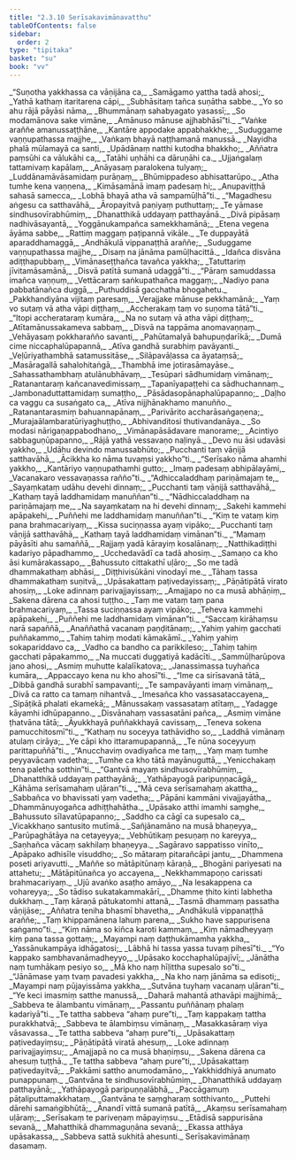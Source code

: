 ```yaml
---
title: "2.3.10 Serīsakavimānavatthu"
tableOfContents: false
sidebar:
  order: 2
type: "tipitaka"
basket: "su"
book: "vv"
---
```



<DynamicBreadcrumb />

<Division number="1228" book="vv" bookNo="19" page="116">

<Paragraph number="1081" type="verses" book="vv">
_“Suṇotha yakkhassa ca vāṇijāna ca,_  
_Samāgamo yattha tadā ahosi;_  
_Yathā kathaṃ itaritarena cāpi,_  
_Subhāsitaṃ tañca suṇātha sabbe._  

</Paragraph>

</Division>
<Division number="1229" book="vv" bookNo="19" page="116">

<Paragraph number="1082" type="verses" book="vv">
_Yo so ahu rājā pāyāsi nāma,_  
_Bhummānaṃ sahabyagato yasassī;_  
_So modamānova sake vimāne,_  
_Amānuso mānuse ajjhabhāsī”ti._  

</Paragraph>

</Division>
<Division number="1230" book="vv" bookNo="19" page="116">

<Paragraph number="1083" type="verses" book="vv">
_“Vaṅke araññe amanussaṭṭhāne,_  
_Kantāre appodake appabhakkhe;_  
_Suduggame vaṇṇupathassa majjhe,_  
_Vaṅkaṃ bhayā naṭṭhamanā manussā._  

</Paragraph>

</Division>
<Division number="1231" book="vv" bookNo="19" page="116">

<Paragraph number="1084" type="verses" book="vv">
_Nayidha phalā mūlamayā ca santi,_  
_Upādānaṃ natthi kutodha bhakkho;_  
_Aññatra paṃsūhi ca vālukāhi ca,_  
_Tatāhi uṇhāhi ca dāruṇāhi ca._  

</Paragraph>

</Division>
<Division number="1232" book="vv" bookNo="19" page="116">

<Paragraph number="1085" type="verses" book="vv">
_Ujjaṅgalaṃ tattamivaṃ kapālaṃ,_  
_Anāyasaṃ paralokena tulyaṃ;_  
_Luddānamāvāsamidaṃ purāṇaṃ,_  
_Bhūmippadeso abhisattarūpo._  

</Paragraph>

</Division>
<Division number="1233" book="vv" bookNo="19" page="117">

<Paragraph number="1086" type="verses" book="vv">
_Atha tumhe kena vaṇṇena,_  
_Kimāsamānā imaṃ padesaṃ hi;_  
_Anupaviṭṭhā sahasā samecca,_  
_Lobhā bhayā atha vā sampamūḷhā”ti._  

</Paragraph>

</Division>
<Division number="1234" book="vv" bookNo="19" page="117">

<Paragraph number="1087" type="verses" book="vv">
_“Magadhesu aṅgesu ca satthavāhā,_  
_Āropayitvā paṇiyaṃ puthuttaṃ;_  
_Te yāmase sindhusovīrabhūmiṃ,_  
_Dhanatthikā uddayaṃ patthayānā._  

</Paragraph>

</Division>
<Division number="1235" book="vv" bookNo="19" page="117">

<Paragraph number="1088" type="verses" book="vv">
_Divā pipāsaṃ nadhivāsayantā,_  
_Yoggānukampañca samekkhamānā;_  
_Etena vegena āyāma sabbe,_  
_Rattiṃ maggaṃ paṭipannā vikāle._  

</Paragraph>

</Division>
<Division number="1236" book="vv" bookNo="19" page="117">

<Paragraph number="1089" type="verses" book="vv">
_Te duppayātā aparaddhamaggā,_  
_Andhākulā vippanaṭṭhā araññe;_  
_Suduggame vaṇṇupathassa majjhe,_  
_Disaṃ na jānāma pamūḷhacittā._  

</Paragraph>

</Division>
<Division number="1237" book="vv" bookNo="19" page="117">

<Paragraph number="1090" type="verses" book="vv">
_Idañca disvāna adiṭṭhapubbaṃ,_  
_Vimānaseṭṭhañca tavañca yakkha;_  
_Tatuttariṃ jīvitamāsamānā,_  
_Disvā patītā sumanā udaggā”ti._  

</Paragraph>

</Division>
<Division number="1238" book="vv" bookNo="19" page="117">

<Paragraph number="1091" type="verses" book="vv">
_“Pāraṃ samuddassa imañca vaṇṇuṃ,_  
_Vettācaraṃ saṅkupathañca maggaṃ;_  
_Nadiyo pana pabbatānañca duggā,_  
_Puthuddisā gacchatha bhogahetu._  

</Paragraph>

</Division>
<Division number="1239" book="vv" bookNo="19" page="117">

<Paragraph number="1092" type="verses" book="vv">
_Pakkhandiyāna vijitaṃ paresaṃ,_  
_Verajjake mānuse pekkhamānā;_  
_Yaṃ vo sutaṃ vā atha vāpi diṭṭhaṃ,_  
_Accherakaṃ taṃ vo suṇoma tātā”ti._  

</Paragraph>

</Division>
<Division number="1240" book="vv" bookNo="19" page="118">

<Paragraph number="1093" type="verses" book="vv">
_“Itopi accherataraṃ kumāra,_  
_Na no sutaṃ vā atha vāpi diṭṭhaṃ;_  
_Atītamānussakameva sabbaṃ,_  
_Disvā na tappāma anomavaṇṇaṃ._  

</Paragraph>

</Division>
<Division number="1241" book="vv" bookNo="19" page="118">

<Paragraph number="1094" type="verses" book="vv">
_Vehāyasaṃ pokkharañño savanti,_  
_Pahūtamalyā bahupuṇḍarīkā;_  
_Dumā cime niccaphalūpapannā,_  
_Atīva gandhā surabhiṃ pavāyanti._  

</Paragraph>

</Division>
<Division number="1242" book="vv" bookNo="19" page="118">

<Paragraph number="1095" type="verses" book="vv">
_Veḷūriyathambhā satamussitāse,_  
_Silāpavāḷassa ca āyataṃsā;_  
_Masāragallā sahalohitaṅgā,_  
_Thambhā ime jotirasāmayāse._  

</Paragraph>

</Division>
<Division number="1243" book="vv" bookNo="19" page="118">

<Paragraph number="1096" type="verses" book="vv">
_Sahassathambhaṃ atulānubhāvaṃ,_  
_Tesūpari sādhumidaṃ vimānaṃ;_  
_Ratanantaraṃ kañcanavedimissaṃ,_  
_Tapanīyapaṭṭehi ca sādhuchannaṃ._  

</Paragraph>

</Division>
<Division number="1244" book="vv" bookNo="19" page="118">

<Paragraph number="1097" type="verses" book="vv">
_Jambonaduttattamidaṃ sumaṭṭho,_  
_Pāsādasopānaphalūpapanno;_  
_Daḷho ca vaggu ca susaṅgato ca,_  
_Atīva nijjhānakhamo manuñño._  

</Paragraph>

</Division>
<Division number="1245" book="vv" bookNo="19" page="118">

<Paragraph number="1098" type="verses" book="vv">
_Ratanantarasmiṃ bahuannapānaṃ,_  
_Parivārito accharāsaṅgaṇena;_  
_Murajaālambaratūriyaghuṭṭho,_  
_Abhivanditosi thutivandanāya._  

</Paragraph>

</Division>
<Division number="1246" book="vv" bookNo="19" page="118">

<Paragraph number="1099" type="verses" book="vv">
_So modasi nārigaṇappabodhano,_  
_Vimānapāsādavare manorame;_  
_Acintiyo sabbaguṇūpapanno,_  
_Rājā yathā vessavaṇo naḷinyā._  

</Paragraph>

</Division>
<Division number="1247" book="vv" bookNo="19" page="119">

<Paragraph number="1100" type="verses" book="vv">
_Devo nu āsi udavāsi yakkho,_  
_Udāhu devindo manussabhūto;_  
_Pucchanti taṃ vāṇijā satthavāhā,_  
_Ācikkha ko nāma tuvaṃsi yakkho”ti._  

</Paragraph>

</Division>
<Division number="1248" book="vv" bookNo="19" page="119">

<Paragraph number="1101" type="verses" book="vv">
_“Serīsako nāma ahamhi yakkho,_  
_Kantāriyo vaṇṇupathamhi gutto;_  
_Imaṃ padesaṃ abhipālayāmi,_  
_Vacanakaro vessavaṇassa rañño”ti._  

</Paragraph>

</Division>
<Division number="1249" book="vv" bookNo="19" page="119">

<Paragraph number="1102" type="verses" book="vv">
_“Adhiccaladdhaṃ pariṇāmajaṃ te,_  
_Sayaṃkataṃ udāhu devehi dinnaṃ;_  
_Pucchanti taṃ vāṇijā satthavāhā,_  
_Kathaṃ tayā laddhamidaṃ manuññan”ti._  

</Paragraph>

</Division>
<Division number="1250" book="vv" bookNo="19" page="119">

<Paragraph number="1103" type="verses" book="vv">
_“Nādhiccaladdhaṃ na pariṇāmajaṃ me,_  
_Na sayaṃkataṃ na hi devehi dinnaṃ;_  
_Sakehi kammehi apāpakehi,_  
_Puññehi me laddhamidaṃ manuññan”ti._  

</Paragraph>

</Division>
<Division number="1251" book="vv" bookNo="19" page="119">

<Paragraph number="1104" type="verses" book="vv">
_“Kiṃ te vataṃ kiṃ pana brahmacariyaṃ,_  
_Kissa suciṇṇassa ayaṃ vipāko;_  
_Pucchanti taṃ vāṇijā satthavāhā,_  
_Kathaṃ tayā laddhamidaṃ vimānan”ti._  

</Paragraph>

</Division>
<Division number="1252" book="vv" bookNo="19" page="119">

<Paragraph number="1105" type="verses" book="vv">
_“Mamaṃ pāyāsīti ahu samaññā,_  
_Rajjaṃ yadā kārayiṃ kosalānaṃ;_  
_Natthikadiṭṭhi kadariyo pāpadhammo,_  
_Ucchedavādī ca tadā ahosiṃ._  

</Paragraph>

</Division>
<Division number="1253" book="vv" bookNo="19" page="119">

<Paragraph number="1106" type="verses" book="vv">
_Samaṇo ca kho āsi kumārakassapo,_  
_Bahussuto cittakathī uḷāro;_  
_So me tadā dhammakathaṃ abhāsi,_  
_Diṭṭhivisūkāni vinodayī me._  

</Paragraph>

</Division>
<Division number="1254" book="vv" bookNo="19" page="120">

<Paragraph number="1107" type="verses" book="vv">
_Tāhaṃ tassa dhammakathaṃ suṇitvā,_  
_Upāsakattaṃ paṭivedayissaṃ;_  
_Pāṇātipātā virato ahosiṃ,_  
_Loke adinnaṃ parivajjayissaṃ;_  
_Amajjapo no ca musā abhāṇiṃ,_  
_Sakena dārena ca ahosi tuṭṭho._  

</Paragraph>

</Division>
<Division number="1255" book="vv" bookNo="19" page="120">

<Paragraph number="1108" type="verses" book="vv">
_Taṃ me vataṃ taṃ pana brahmacariyaṃ,_  
_Tassa suciṇṇassa ayaṃ vipāko;_  
_Teheva kammehi apāpakehi,_  
_Puññehi me laddhamidaṃ vimānan”ti._  

</Paragraph>

</Division>
<Division number="1256" book="vv" bookNo="19" page="120">

<Paragraph number="1109" type="verses" book="vv">
_“Saccaṃ kirāhaṃsu narā sapaññā,_  
_Anaññathā vacanaṃ paṇḍitānaṃ;_  
_Yahiṃ yahiṃ gacchati puññakammo,_  
_Tahiṃ tahiṃ modati kāmakāmī._  

</Paragraph>

</Division>
<Division number="1257" book="vv" bookNo="19" page="120">

<Paragraph number="1110" type="verses" book="vv">
_Yahiṃ yahiṃ sokapariddavo ca,_  
_Vadho ca bandho ca parikkileso;_  
_Tahiṃ tahiṃ gacchati pāpakammo,_  
_Na muccati duggatiyā kadācīti._  

</Paragraph>

</Division>
<Division number="1258" book="vv" bookNo="19" page="120">

<Paragraph number="1111" type="verses" book="vv">
_Sammūḷharūpova jano ahosi,_  
_Asmiṃ muhutte kalalīkatova;_  
_Janassimassa tuyhañca kumāra,_  
_Appaccayo kena nu kho ahosī”ti._  

</Paragraph>

</Division>
<Division number="1259" book="vv" bookNo="19" page="120">

<Paragraph number="1112" type="verses" book="vv">
_“Ime ca sirīsavanā tātā,_  
_Dibbā gandhā surabhī sampavanti;_  
_Te sampavāyanti imaṃ vimānaṃ,_  
_Divā ca ratto ca tamaṃ nihantvā._  

</Paragraph>

</Division>
<Division number="1260" book="vv" bookNo="19" page="121">

<Paragraph number="1113" type="verses" book="vv">
_Imesañca kho vassasataccayena,_  
_Sipāṭikā phalati ekamekā;_  
_Mānussakaṃ vassasataṃ atītaṃ,_  
_Yadagge kāyamhi idhūpapanno._  

</Paragraph>

</Division>
<Division number="1261" book="vv" bookNo="19" page="121">

<Paragraph number="1114" type="verses" book="vv">
_Disvānahaṃ vassasatāni pañca,_  
_Asmiṃ vimāne ṭhatvāna tātā;_  
_Āyukkhayā puññakkhayā cavissaṃ,_  
_Teneva sokena pamucchitosmī”ti._  

</Paragraph>

</Division>
<Division number="1262" book="vv" bookNo="19" page="121">

<Paragraph number="1115" type="verses" book="vv">
_“Kathaṃ nu soceyya tathāvidho so,_  
_Laddhā vimānaṃ atulaṃ cirāya;_  
_Ye cāpi kho ittaramupapannā,_  
_Te nūna soceyyuṃ parittapuññā”ti._  

</Paragraph>

</Division>
<Division number="1263" book="vv" bookNo="19" page="121">

<Paragraph number="1116" type="verses" book="vv">
_“Anucchaviṃ ovadiyañca me taṃ,_  
_Yaṃ maṃ tumhe peyyavācaṃ vadetha;_  
_Tumhe ca kho tātā mayānuguttā,_  
_Yenicchakaṃ tena paletha sotthin”ti._  

</Paragraph>

</Division>
<Division number="1264" book="vv" bookNo="19" page="121">

<Paragraph number="1117" type="verses" book="vv">
_“Gantvā mayaṃ sindhusovīrabhūmiṃ,_  
_Dhanatthikā uddayaṃ patthayānā;_  
_Yathāpayogā paripuṇṇacāgā,_  
_Kāhāma serīsamahaṃ uḷāran”ti._  

</Paragraph>

</Division>
<Division number="1265" book="vv" bookNo="19" page="121">

<Paragraph number="1118" type="verses" book="vv">
_“Mā ceva serīsamahaṃ akattha,_  
_Sabbañca vo bhavissati yaṃ vadetha;_  
_Pāpāni kammāni vivajjayātha,_  
_Dhammānuyogañca adhiṭṭhahātha._  

</Paragraph>

</Division>
<Division number="1266" book="vv" bookNo="19" page="121">

<Paragraph number="1119" type="verses" book="vv">
_Upāsako atthi imamhi saṃghe,_  
_Bahussuto sīlavatūpapanno;_  
_Saddho ca cāgī ca supesalo ca,_  
_Vicakkhaṇo santusito mutīmā._  

</Paragraph>

</Division>
<Division number="1267" book="vv" bookNo="19" page="122">

<Paragraph number="1120" type="verses" book="vv">
_Sañjānamāno na musā bhaṇeyya,_  
_Parūpaghātāya na cetayeyya;_  
_Vebhūtikaṃ pesuṇaṃ no kareyya,_  
_Saṇhañca vācaṃ sakhilaṃ bhaṇeyya._  

</Paragraph>

</Division>
<Division number="1268" book="vv" bookNo="19" page="122">

<Paragraph number="1121" type="verses" book="vv">
_Sagāravo sappatisso vinīto,_  
_Apāpako adhisīle visuddho;_  
_So mātaraṃ pitarañcāpi jantu,_  
_Dhammena poseti ariyavutti._  

</Paragraph>

</Division>
<Division number="1269" book="vv" bookNo="19" page="122">

<Paragraph number="1122" type="verses" book="vv">
_Maññe so mātāpitūnaṃ kāraṇā,_  
_Bhogāni pariyesati na attahetu;_  
_Mātāpitūnañca yo accayena,_  
_Nekkhammapoṇo carissati brahmacariyaṃ._  

</Paragraph>

</Division>
<Division number="1270" book="vv" bookNo="19" page="122">

<Paragraph number="1123" type="verses" book="vv">
_Ujū avaṅko asaṭho amāyo,_  
_Na lesakappena ca vohareyya;_  
_So tādiso sukatakammakārī,_  
_Dhamme ṭhito kinti labhetha dukkhaṃ._  

</Paragraph>

</Division>
<Division number="1271" book="vv" bookNo="19" page="122">

<Paragraph number="1124" type="verses" book="vv">
_Taṃ kāraṇā pātukatomhi attanā,_  
_Tasmā dhammaṃ passatha vāṇijāse;_  
_Aññatra teniha bhasmī bhavetha,_  
_Andhākulā vippanaṭṭhā araññe;_  
_Taṃ khippamānena lahuṃ parena,_  
_Sukho have sappurisena saṅgamo”ti._  

</Paragraph>

</Division>
<Division number="1272" book="vv" bookNo="19" page="122">

<Paragraph number="1125" type="verses" book="vv">
_“Kiṃ nāma so kiñca karoti kammaṃ,_  
_Kiṃ nāmadheyyaṃ kiṃ pana tassa gottaṃ;_  
_Mayampi naṃ daṭṭhukāmamha yakkha,_  
_Yassānukampāya idhāgatosi;_  
_Lābhā hi tassa yassa tuvaṃ pihesī”ti._  

</Paragraph>

</Division>
<Division number="1273" book="vv" bookNo="19" page="123">

<Paragraph number="1126" type="verses" book="vv">
_“Yo kappako sambhavanāmadheyyo,_  
_Upāsako kocchaphalūpajīvī;_  
_Jānātha naṃ tumhākaṃ pesiyo so,_  
_Mā kho naṃ hīḷittha supesalo so”ti._  

</Paragraph>

</Division>
<Division number="1274" book="vv" bookNo="19" page="123">

<Paragraph number="1127" type="verses" book="vv">
_“Jānāmase yaṃ tvaṃ pavadesi yakkha,_  
_Na kho naṃ jānāma sa edisoti;_  
_Mayampi naṃ pūjayissāma yakkha,_  
_Sutvāna tuyhaṃ vacanaṃ uḷāran”ti._  

</Paragraph>

</Division>
<Division number="1275" book="vv" bookNo="19" page="123">

<Paragraph number="1128" type="verses" book="vv">
_“Ye keci imasmiṃ satthe manussā,_  
_Daharā mahantā athavāpi majjhimā;_  
_Sabbeva te ālambantu vimānaṃ,_  
_Passantu puññānaṃ phalaṃ kadariyā”ti._  

</Paragraph>

</Division>
<Division number="1276" book="vv" bookNo="19" page="123">

<Paragraph number="1129" type="verses" book="vv">
_Te tattha sabbeva “ahaṃ pure”ti,_  
_Taṃ kappakaṃ tattha purakkhatvā;_  
_Sabbeva te ālambiṃsu vimānaṃ,_  
_Masakkasāraṃ viya vāsavassa._  

</Paragraph>

</Division>
<Division number="1277" book="vv" bookNo="19" page="123">

<Paragraph number="1130" type="verses" book="vv">
_Te tattha sabbeva “ahaṃ pure”ti,_  
_Upāsakattaṃ paṭivedayiṃsu;_  
_Pāṇātipātā viratā ahesuṃ,_  
_Loke adinnaṃ parivajjayiṃsu;_  
_Amajjapā no ca musā bhaṇiṃsu,_  
_Sakena dārena ca ahesuṃ tuṭṭhā._  

</Paragraph>

</Division>
<Division number="1278" book="vv" bookNo="19" page="123">

<Paragraph number="1131" type="verses" book="vv">
_Te tattha sabbeva “ahaṃ pure”ti,_  
_Upāsakattaṃ paṭivedayitvā;_  
_Pakkāmi sattho anumodamāno,_  
_Yakkhiddhiyā anumato punappunaṃ._  

</Paragraph>

</Division>
<Division number="1279" book="vv" bookNo="19" page="124">

<Paragraph number="1132" type="verses" book="vv">
_Gantvāna te sindhusovīrabhūmiṃ,_  
_Dhanatthikā uddayaṃ patthayānā;_  
_Yathāpayogā paripuṇṇalābhā,_  
_Paccāgamuṃ pāṭaliputtamakkhataṃ._  

</Paragraph>

</Division>
<Division number="1280" book="vv" bookNo="19" page="124">

<Paragraph number="1133" type="verses" book="vv">
_Gantvāna te saṃgharaṃ sotthivanto,_  
_Puttehi dārehi samaṅgibhūtā;_  
_Ānandī vittā sumanā patītā,_  
_Akaṃsu serīsamahaṃ uḷāraṃ;_  
_Serīsakaṃ te pariveṇaṃ māpayiṃsu._  

</Paragraph>

</Division>
<Division number="1281" book="vv" bookNo="19" page="124">

<Paragraph number="1134" type="verses" book="vv">
_Etādisā sappurisāna sevanā,_  
_Mahatthikā dhammaguṇāna sevanā;_  
_Ekassa atthāya upāsakassa,_  
_Sabbeva sattā sukhitā ahesunti._  


</Paragraph>
</Division>

<Paragraph number="1135" type="center" book="vv">
Serīsakavimānaṃ dasamaṃ.
</Paragraph>